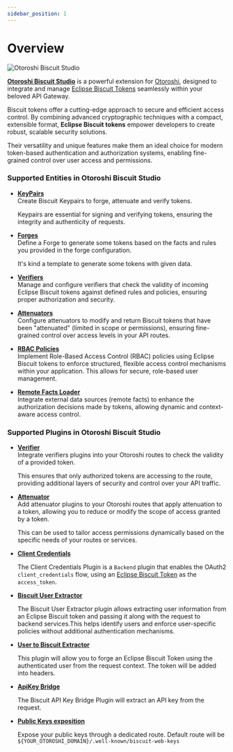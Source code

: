 ```yaml
---
sidebar_position: 1
---
```



# Overview

![Otoroshi Biscuit Studio](/img/undraw_features-overview_uone.svg)

[**Otoroshi Biscuit Studio**](https://github.com/cloud-apim/otoroshi-biscuit-studio) is a powerful extension for [Otoroshi](https://maif.github.io/otoroshi/manual/index.html), designed to integrate and manage [Eclipse Biscuit Tokens](https://biscuitsec.org) seamlessly within your beloved API Gateway. 

Biscuit tokens offer a cutting-edge approach to secure and efficient access control. By combining advanced cryptographic techniques with a compact, extensible format, **Eclipse Biscuit tokens** empower developers to create robust, scalable security solutions. 

Their versatility and unique features make them an ideal choice for modern token-based authentication and authorization systems, enabling fine-grained control over user access and permissions.

### Supported Entities in Otoroshi Biscuit Studio

* **[KeyPairs](/docs/entities/keypairs)**  
  Create Biscuit Keypairs to forge, attenuate and verify tokens. 
  
  Keypairs are essential for signing and verifying tokens, ensuring the integrity and authenticity of requests.

* **[Forges](/docs/entities/forges)**  
  Define a Forge to generate some tokens based on the facts and rules you provided in the forge configuration.

  It's kind a template to generate some tokens with given data. 
  
* **[Verifiers](/docs/entities/verifiers)**  
  Manage and configure verifiers that check the validity of incoming Eclipse Biscuit tokens against defined rules and policies, ensuring proper authorization and security.

* **[Attenuators](/docs/entities/attenuators)**  
  Configure attenuators to modify and return Biscuit tokens that have been "attenuated" (limited in scope or permissions), ensuring fine-grained control over access levels in your API routes.
  
* **[RBAC Policies](/docs/entities/rbac)**  
  Implement Role-Based Access Control (RBAC) policies using Eclipse Biscuit tokens to enforce structured, flexible access control mechanisms within your application. This allows for secure, role-based user management.

* **[Remote Facts Loader](/docs/entities/remotefacts)**  
  Integrate external data sources (remote facts) to enhance the authorization decisions made by tokens, allowing dynamic and context-aware access control.

### Supported Plugins in Otoroshi Biscuit Studio

* **[Verifier](/docs/plugins/verifiers)**  
  Integrate verifiers plugins into your Otoroshi routes to check the validity of a provided token. 
  
  This ensures that only authorized tokens are accessing to the route, providing additional layers of security and control over your API traffic.

* **[Attenuator](/docs/plugins/attenuators)**  
  Add attenuator plugins to your Otoroshi routes that apply attenuation to a token, allowing you to reduce or modify the scope of access granted by a token. 
  
  This can be used to tailor access permissions dynamically based on the specific needs of your routes or services.

* **[Client Credentials](/docs/plugins/clientcredentials)**

  The Client Credentials Plugin is a `Backend` plugin that enables the OAuth2 `client_credentials` flow, using an [Eclipse Biscuit Token](/docs/introduction) as the `access_token`.

* **[Biscuit User Extractor](/docs/plugins/biscuit-user-extractor)**

  The Biscuit User Extractor plugin allows extracting user information from an Eclipse Biscuit token and passing it along with the request to backend services.This helps identify users and enforce user-specific policies without additional authentication mechanisms.

* **[User to Biscuit Extractor](/docs/plugins/user-to-biscuit)**

  This plugin will allow you to forge an Eclipse Biscuit Token using the authenticated user from the request context. The token will be added into headers.

* **[ApiKey Bridge](/docs/plugins/apikeybridge)**

  The Biscuit API Key Bridge Plugin will extract an API key from the request.

* **[Public Keys exposition](/docs/plugins/keypairsexposition)**

  Expose your public keys through a dedicated route.
  Default route will be `${YOUR_OTOROSHI_DOMAIN}/.well-known/biscuit-web-keys`